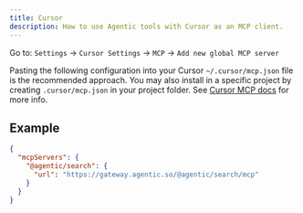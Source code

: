 ```yaml
---
title: Cursor
description: How to use Agentic tools with Cursor as an MCP client.
---
```


Go to: `Settings` -> `Cursor Settings` -> `MCP` -> `Add new global MCP server`

Pasting the following configuration into your Cursor `~/.cursor/mcp.json` file is the recommended approach. You may also install in a specific project by creating `.cursor/mcp.json` in your project folder. See [Cursor MCP docs](https://docs.cursor.com/context/model-context-protocol) for more info.

## Example

```json
{
  "mcpServers": {
    "@agentic/search": {
      "url": "https://gateway.agentic.so/@agentic/search/mcp"
    }
  }
}
```
